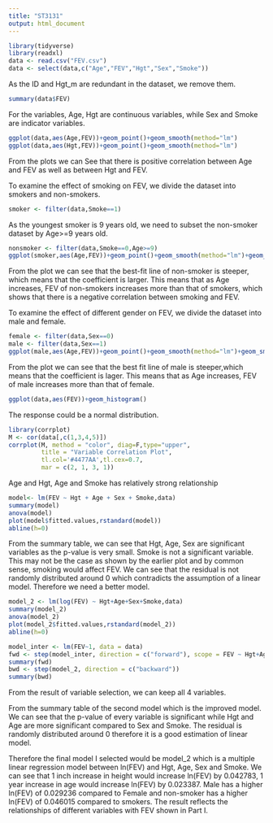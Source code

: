 ---
title: "ST3131"
output: html_document
---
```{r echo=FALSE}
library(tidyverse)
library(readxl)
data <- read.csv("FEV.csv")
data <- select(data,c("Age","FEV","Hgt","Sex","Smoke"))
```
As the ID and Hgt_m are redundant in the dataset, we remove them.
```{r echo=FALSE}
summary(data$FEV)
```

For the variables, Age, Hgt are continuous variables, while Sex and Smoke are indicator variables.
```{r echo=FALSE}
ggplot(data,aes(Age,FEV))+geom_point()+geom_smooth(method="lm")
ggplot(data,aes(Hgt,FEV))+geom_point()+geom_smooth(method="lm")
```
From the plots we can See that there is positive correlation between Age and FEV as well as between Hgt and FEV.

To examine the effect of smoking on FEV, we divide the dataset into smokers and non-smokers.
```{r echo=FALSE}
smoker <- filter(data,Smoke==1)
```

As the youngest smoker is 9 years old, we need to subset the non-smoker dataset by Age>=9 years old.
```{r echo=FALSE}
nonsmoker <- filter(data,Smoke==0,Age>=9)
ggplot(smoker,aes(Age,FEV))+geom_point()+geom_smooth(method="lm")+geom_smooth(data=nonsmoker,method="lm",color="red")
```
From the plot we can see that the best-fit line of non-smoker is steeper, which means that the coefficient is larger.
This means that as Age increases, FEV of non-smokers increases more than that of smokers, which shows that there is
a negative correlation between smoking and FEV.

To examine the effect of different gender on FEV, we divide the dataset into male and female.
```{r echo=FALSE}
female <- filter(data,Sex==0)
male <- filter(data,Sex==1)
ggplot(male,aes(Age,FEV))+geom_point()+geom_smooth(method="lm")+geom_smooth(data=female,method="lm",color="red")
```
From the plot we can see that the best fit line of male is steeper,which means that the coefficient is lager.
This means that as Age increases, FEV of male increases more than that of female.
```{r echo=FALSE}
ggplot(data,aes(FEV))+geom_histogram()
```
The response could be a normal distribution.
```{r echo=FALSE}
library(corrplot)
M <- cor(data[,c(1,3,4,5)])
corrplot(M, method = "color", diag=F,type="upper",
         title = "Variable Correlation Plot",
         tl.col='#4477AA',tl.cex=0.7,
         mar = c(2, 1, 3, 1))
```
Age and Hgt, Age and Smoke has relatively strong relationship

```{r echo=FALSE}
model<- lm(FEV ~ Hgt + Age + Sex + Smoke,data)
summary(model)
anova(model)
plot(model$fitted.values,rstandard(model))
abline(h=0)
```
From the summary table, we can see that Hgt, Age, Sex are significant variables as the p-value is very small. Smoke is not a significant variable. This may not be the case as shown by the earlier plot and by common sense, smoking would affect FEV.
We can see that the residual is not randomly distributed around 0 which contradicts the assumption of a linear model. Therefore we need a better model. 
```{r echo=FALSE}
model_2 <- lm(log(FEV) ~ Hgt+Age+Sex+Smoke,data)
summary(model_2)
anova(model_2)
plot(model_2$fitted.values,rstandard(model_2))
abline(h=0)
```

```{r echo=FALSE}
model_inter <- lm(FEV~1, data = data)
fwd <- step(model_inter, direction = c("forward"), scope = FEV ~ Hgt+Age+Sex+Smoke)
summary(fwd)
bwd <- step(model_2, direction = c("backward"))
summary(bwd)
```
From the result of variable selection, we can keep all 4 variables.

From the summary table of the second model which is the improved model. We can see that the p-value of every variable is significant while Hgt and Age are more significant compared to Sex and Smoke.
The residual is randomly distributed around 0 therefore it is a good estimation of linear model.

Therefore the final model I selected would be model_2 which is a multiple linear regression model between ln(FEV) and Hgt, Age, Sex and Smoke. We can see that 1 inch increase in height would increase ln(FEV) by 0.042783, 1 year increase in age would increase ln(FEV) by 0.023387. Male has a higher ln(FEV) of 0.029236 compared to Female and non-smoker has a higher ln(FEV) of 0.046015 compared to smokers. The result reflects the relationships of different variables with FEV shown in Part I.
